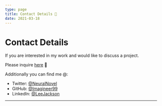 ```yaml
---
type: page
title: Contact Details 📱
date: 2021-03-18
---
```


# Contact Details

If you are interested in my work and would like to discuss a project.

Please inquire [here](mailto:samleejackson0@gmail.com) 📧

Additionally you can find me @:
- Twitter: [@NeuralNovel](https://twitter.com/NeuralNovel)
- GitHub: [@Imagineer99](https://github.com/Imagineer99)
- LinkedIn: [@LeeJackson](https://linkedin.com/in/LeeJackson)

---

